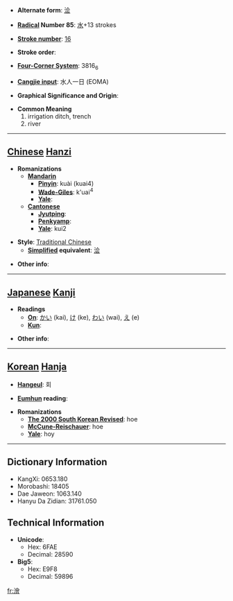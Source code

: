 * '''Alternate form''': [[浍]]

* '''[[Wiktionary:Chinese radical index| Radical]] Number 85''': [[Wiktionary:Chinese radical index 水|水]]+13 strokes

* '''[[Wiktionary:Chinese total strokes index|Stroke number]]''': [[Wiktionary:Chinese total strokes index 16|16]]

* '''Stroke order''': 

* '''[[Wiktionary:Chinese four corner index|Four-Corner System]]''': 3816<sub>6</sub>

* '''[[Wiktionary:Chinese Cangjie index|Cangjie input]]''': 水人一日 (EOMA)

* '''Graphical Significance and Origin''': 

* '''Common Meaning'''
*#irrigation ditch, trench
*# river


----

== [[Chinese]] [[Hanzi]] ==

* '''Romanizations'''
** '''[[Mandarin]]'''
*** '''[[Pinyin]]''': kuài (kuai4)
*** '''[[Wade-Giles]]''': k'uai<sup>4</sup>
*** '''[[Yale]]''': 
** '''[[Cantonese]]'''
*** '''[[Jyutping]]''':
*** '''[[Penkyamp]]''': 
*** '''[[Yale]]''': kui2

* '''Style''': [[Traditional Chinese]] 
** '''[[Simplified Chinese|Simplified]] equivalent''': [[浍]]

* '''Other info''': 

----

== [[Japanese]] [[Kanji]] ==

* '''Readings'''
** '''[[On]]''': [[かい]] (kai), [[け]] (ke), [[わい]] (wai), [[え]] (e)
** '''[[Kun]]''': 

* '''Other info''':  

----

== [[Korean]] [[Hanja]] ==

* '''[[Hangeul]]''': 회

* '''[[Eumhun]] reading''': 

* '''Romanizations'''
** '''[[The 2000 South Korean Revised Romanization|The 2000 South Korean Revised]]''': hoe
** '''[[McCune-Reischauer]]''': hoe
** '''[[Yale]]''': hoy

----

== Dictionary Information ==

* KangXi: 0653.180
* Morobashi: 18405
* Dae Jaweon: 1063.140
* Hanyu Da Zidian: 31761.050

== Technical Information ==

* '''Unicode''':
** Hex: 6FAE
** Decimal: 28590
* '''Big5''':
** Hex: E9F8
** Decimal: 59896

[[fr:澮]]